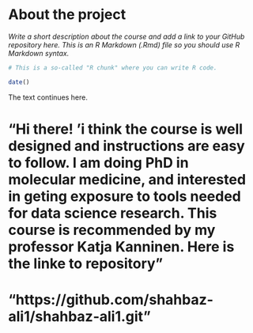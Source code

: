 
# About the project

*Write a short description about the course and add a link to your GitHub repository here. This is an R Markdown (.Rmd) file so you should use R Markdown syntax.*

```r
# This is a so-called "R chunk" where you can write R code.

date()

```
The text continues here.

# "Hi there! 'i think the course is well designed and instructions are easy to follow. I am doing PhD in molecular medicine, and interested in geting exposure to tools needed for data science research. This course is recommended by my professor Katja Kanninen. Here is the linke to repository" 
# "https://github.com/shahbaz-ali1/shahbaz-ali1.git"